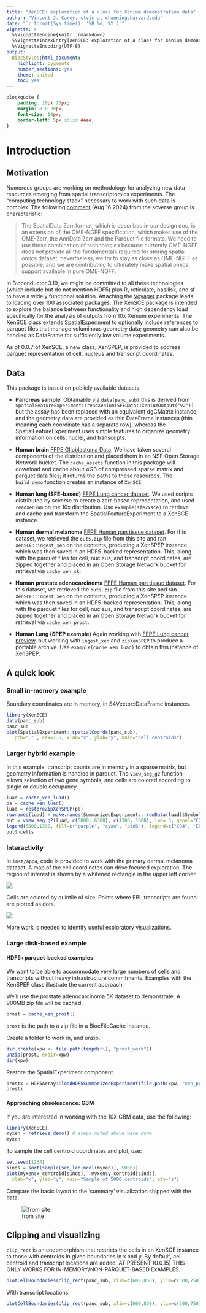 ```yaml
---
title: "XenSCE: exploration of a class for Xenium demonstration data"
author: "Vincent J. Carey, stvjc at channing.harvard.edu"
date: "`r format(Sys.time(), '%B %d, %Y')`"
vignette: >
  %\VignetteEngine{knitr::rmarkdown}
  %\VignetteIndexEntry{XenSCE: exploration of a class for Xenium demonstration data}
  %\VignetteEncoding{UTF-8}
output:
  BiocStyle::html_document:
    highlight: pygments
    number_sections: yes
    theme: united
    toc: yes
---
```


```css
blockquote {
    padding: 10px 20px;
    margin: 0 0 20px;
    font-size: 14px;
    border-left: 5px solid #eee;
}
```

# Introduction

## Motivation

Numerous groups are working on methodology for analyzing
new data resources emerging from spatial transcriptomics experiments.
The "computing technology stack" necessary to work
with such data is complex.  The following
[comment](https://spatialdata.scverse.org/en/latest/tutorials/notebooks/notebooks/examples/models1.html)
(Aug 16 2024) from the scverse group is characteristic:

> The SpatialData Zarr format, which is described in our design doc, is an extension of the OME-NGFF specification, which makes use of the OME-Zarr, the AnnData Zarr and the Parquet file formats. We need to use these combination of technologies because currently OME-NGFF does not provide all the fundamentals required for storing spatial omics dataset; nevertheless, we try to stay as close as OME-NGFF as possible, and we are contributing to ultimately make spatial omics support available in pure OME-NGFF.

In Bioconductor 3.19, we might be committed to all these technologies (which 
include but do not mention HDF5) plus
R, reticulate, basilisk, and sf to have a widely functional solution.
Attaching the [Voyager](https://bioconductor.org/packages/Voyager) 
package leads to loading over 100 associated packages.
The XenSCE package is intended to explore the balance between functionality
and high dependency load specifically for the analysis of outputs
from 10x Xenium experiments.  The XenSCE class extends
[SpatialExperiment](https://bioconductor.org/packages/SpatialExperiment) to optionally
include references to parquet
files that manage voluminous geometry data; geometry can also be handled as DataFrame for sufficiently
low volume experiments.

As of 0.0.7 of XenSCE, a new class, XenSPEP, is provided to address
parquet representation of cell, nucleus and transcript coordinates.


## Data

This package is based on publicly available datasets.

- **Pancreas sample**.  Obtainable via `data(panc_sub)` this is derived from
`SpatialFeatureExperiment::readXenium(SFEData::XeniumOutput("v2"))`
but the assay has been replaced with an equivalent dgCMatrix instance, and
the geometry data are provided as thin DataFrame instances (thin meaning
each coordinate has a separate row), whereas the SpatialFeatureExperiment
uses simple features to organize geometry information on cells, nuclei,
and transcripts.

- **Human brain** [FFPE Glioblastoma Data](https://www.10xgenomics.com/datasets/ffpe-human-brain-cancer-data-with-human-immuno-oncology-profiling-panel-and-custom-add-on-1-standard).  We have taken several components of the distribution
and placed them in an NSF Open Storage Network bucket.  The `cache_assets` function in this package will download
and cache about 4GB of compressed sparse matrix and parquet
data files; it returns the paths to these
resources.  The `build_demo` function creates an instance
of `XenSCE`.  


- **Human lung (SFE-based)** [FFPE Lung cancer dataset](https://www.10xgenomics.com/datasets/preview-data-ffpe-human-lung-cancer-with-xenium-multimodal-cell-segmentation-1-standard).  We used scripts distributed by scverse to create a zarr-based representation, and
used `readXenium` on the 10x distribution.  Use `example(sfe2xsce)` to retrieve and cache and transform
the SpatialFeatureExperiment to a XenSCE instance.

- **Human dermal melanoma** [FFPE Human pan tissue dataset](https://www.10xgenomics.com/datasets/xenium-prime-ffpe-human-skin).  For this dataset, we
retrieved the `outs.zip` file from this site and ran `XenSCE::ingest_xen`
on the contents, producing a XenSPEP instance which was then saved
in an HDF5-backed representation.  This, along with the parquet
files for cell, nucleus, and transcript coordinates, are zipped together
and placed in an Open Storage Network bucket for retrieval via
`cache_xen_sk`.

- **Human prostate adenocarcinoma** [FFPE Human pan tissue dataset](https://www.10xgenomics.com/datasets/xenium-prime-ffpe-human-prostate).  For this dataset, we
retrieved the `outs.zip` file from this site and ran `XenSCE::ingest_xen`
on the contents, producing a XenSPEP instance which was then saved
in an HDF5-backed representation.  This, along with the parquet
files for cell, nucleus, and transcript coordinates, are zipped together
and placed in an Open Storage Network bucket for retrieval via
`cache_xen_prost`.

- **Human Lung (SPEP example)** Again working with [FFPE Lung cancer preview](https://www.10xgenomics.com/datasets/preview-data-ffpe-human-lung-cancer-with-xenium-multimodal-cell-segmentation-1-standard), but working with `ingest_xen`
and `zipXenSPEP` to produce a portable archive.  Use `example(cache_xen_luad)` to obtain this instance of XenSPEP.

## A quick look

### Small in-memory example

Boundary coordinates are in memory, in S4Vector::DataFrame instances.

```r
library(XenSCE)
data(panc_sub)
panc_sub
plot(SpatialExperiment::spatialCoords(panc_sub), 
   pch="." , cex=1.5, xlab="x", ylab="y", main="cell centroids")
```

### Larger hybrid example

In this example, transcript counts are in memory
in a sparse matrix, but geometry information is
handled in parquet.  The `view_seg_g2` function
allows selection of two gene symbols, and
cells are colored according to single or double
occupancy.

```r
luad = cache_xen_luad()
pa = cache_xen_luad()
luad = restoreZipXenSPEP(pa)
rownames(luad) = make.names(SummarizedExperiment:::rowData(luad)$Symbol, unique=TRUE)
out = view_seg_g2(luad, c(5800, 6300), c(1300, 1800), lwd=.5, gene1="CD4", gene2="EPCAM")
legend(5800,1390, fill=c("purple", "cyan", "pink"), legend=c("CD4", "EPCAM", "both"))
out$ncells
```

### Interactivity

In `inst/app4`, code is provided to work with the primary dermal melanoma
dataset.  A map of the cell coordinates can drive focused exploration.  The
region of interest is shown by a whitened rectangle in the upper left corner.

![](./fblmap.png)

Cells are colored by quintile of size.  Points where FBL transcripts
are found are plotted as dots.

![](./FBLsketch.png)

More work is needed to identify useful exploratory visualizations.

### Large disk-based example

#### HDF5+parquet-backed examples

We want to be able to accommodate very large numbers of
cells and transcripts without heavy infrastructure
commitments.  Examples with the XenSPEP class illustrate
the current approach.

We'll use the prostate adenocarcinoma 5K dataset to demonstrate.
A 900MB zip file will be cached.
```r
prost = cache_xen_prost()
```
`prost` is the path to a zip file in a BiocFileCache instance.

Create a folder to work in, and unzip.
```r
dir.create(xpw <- file.path(tempdir(), "prost_work"))
unzip(prost, exdir=xpw)
dir(xpw)
```

Restore the SpatialExperiment component.
```r
prostx = HDF5Array::loadHDF5SummarizedExperiment(file.path(xpw, "xen_prost"))
prostx
```

#### Approaching obsolescence: GBM
If you are interested in working with the 10X GBM data, use the following:
```r
library(XenSCE)
myxen = retrieve_demo() # steps noted above were done
myxen
```

To sample the cell centroid coordinates and plot, use:

```r
set.seed(1234)
sinds = sort(sample(seq_len(ncol(myxen)), 5000))
plot(myxen$x_centroid[sinds], -myxen$y_centroid[sinds],
  xlab="x", ylab="y", main="Sample of 5000 centroids", pty="s")
```

Compare the basic layout to the 'summary' visualization
shipped with the data.

![from site](qcimg.png)

## Clipping and visualizing

`clip_rect` is an endomorphism that restricts the cells in an XenSCE instance
to those with centroids in given boundaries in x and y.
By default, cell centroid and transcript locations are added.
AT PRESENT (0.0.15) THIS ONLY WORKS FOR IN-MEMORY/NON-PARQUET-BASED ExAMPLES.


```r
plotCellBoundaries(clip_rect(panc_sub, xlim=c(600,850), ylim=c(500,750)), add_tx=FALSE)
```

With transcript locations:

```r
plotCellBoundaries(clip_rect(panc_sub, xlim=c(600,850), ylim=c(500,750)))
```

